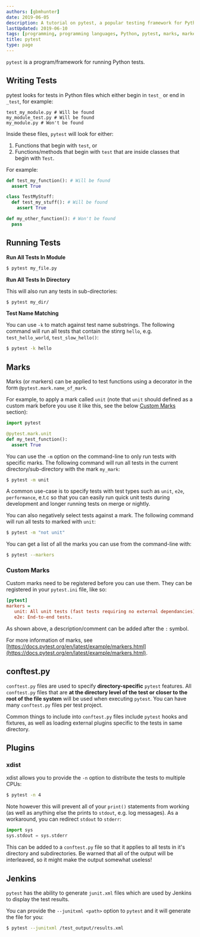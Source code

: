 ```yaml
---
authors: [gbmhunter]
date: 2019-06-05
description: A tutorial on pytest, a popular testing framework for Python.
lastUpdated: 2019-06-10
tags: [programming, programming languages, Python, pytest, marks, markers, Jenkins, tests, testing, unit tests, conftest.py, xdist]
title: pytest
type: page
---
```


`pytest` is a program/framework for running Python tests.

## Writing Tests

pytest looks for tests in Python files which either begin in `test_` or end in `_test`, for example:

```text
test_my_module.py # Will be found
my_module_test.py # Will be found
my_module.py # Won't be found
```

Inside these files, `pytest` will look for either:

1. Functions that begin with `test`, or
2. Functions/methods that begin with `test` that are inside classes that begin with `Test`.

For example:

```python
def test_my_function(): # Will be found
  assert True

class TestMyStuff:
  def test_my_stuff(): # Will be found
    assert True

def my_other_function(): # Won't be found
  pass
```

## Running Tests

**Run All Tests In Module**

```sh
$ pytest my_file.py
```

**Run All Tests In Directory**

This will also run any tests in sub-directories:

```sh
$ pytest my_dir/
```

**Test Name Matching**

You can use `-k` to match against test name substrings. The following command will run all tests that contain the stinrg `hello`, e.g. `test_hello_world`, `test_slow_hello()`:

```sh
$ pytest -k hello
```

## Marks

Marks (or markers) can be applied to test functions using a decorator in the form `@pytest.mark.name_of_mark`.

For example, to apply a mark called `unit` (note that `unit` should defined as a custom mark before you use it like this, see the below [Custom Marks](#custom-marks) section):

```python
import pytest

@pytest.mark.unit
def my_test_function():
  assert True
```

You can use the `-m` option on the command-line to only run tests with specific marks. The following command will run all tests in the current directory/sub-directory with the mark `my_mark`:

```sh
$ pytest -m unit
```

A common use-case is to specify tests with test types such as `unit`, `e2e`, `performance`, e.t.c so that you can easily run quick unit tests during development and longer running tests on merge or nightly.

You can also negatively select tests against a mark. The following command will run all tests to marked with `unit`:

```sh
$ pytest -m "not unit"
```

You can get a list of all the marks you can use from the command-line with:

```sh
$ pytest --markers
```

### Custom Marks

Custom marks need to be registered before you can use them. They can be registered in your `pytest.ini` file, like so:

```ini
[pytest]
markers =
   unit: All unit tests (fast tests requiring no external dependancies).
   e2e: End-to-end tests.
```

As shown above, a description/comment can be added after the `:` symbol.

For more information of marks, see [https://docs.pytest.org/en/latest/example/markers.html](https://docs.pytest.org/en/latest/example/markers.html).

## conftest.py

`conftest.py` files are used to specify **directory-specific** `pytest` features. All `conftest.py` files that are **at the directory level of the test or closer to the root of the file system** will be used when executing `pytest`. You can have many `conftest.py` files per test project.

Common things to include into `conftest.py` files include `pytest` hooks and fixtures, as well as loading external plugins specific to the tests in same directory.

## Plugins

### xdist

xdist allows you to provide the `-n` option to distribute the tests to multiple CPUs:

```bash
$ pytest -n 4
```

Note however this will prevent all of your `print()` statements from working (as well as anything else the prints to `stdout`, e.g. log messages). As a workaround, you can redirect `stdout` to `stderr`:

```python
import sys
sys.stdout = sys.stderr
```

This can be added to a `conftest.py` file so that it applies to all tests in it's directory and subdirectories. Be warned that all of the output will be interleaved, so it might make the output somewhat useless!

## Jenkins

`pytest` has the ability to generate `junit.xml` files which are used by Jenkins to display the test results.

You can provide the `--junitxml <path>` option to `pytest` and it will generate the file for you:

```sh
$ pytest --junitxml /test_output/results.xml
```
